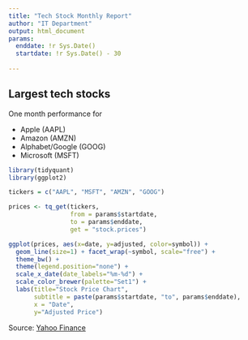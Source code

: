 ```yaml
---
title: "Tech Stock Monthly Report"
author: "IT Department"
output: html_document
params: 
  enddate: !r Sys.Date()
  startdate: !r Sys.Date() - 30
  
---
```

## Largest tech stocks

One month performance for

- Apple (AAPL)  
- Amazon (AMZN)  
- Alphabet/Google (GOOG)  
- Microsoft (MSFT)

```r

library(tidyquant)                                                    
library(ggplot2)

tickers = c("AAPL", "MSFT", "AMZN", "GOOG")

prices <- tq_get(tickers,
                 from = params$startdate,
                 to = params$enddate,
                 get = "stock.prices")

ggplot(prices, aes(x=date, y=adjusted, color=symbol)) +
  geom_line(size=1) + facet_wrap(~symbol, scale="free") +
  theme_bw() +
  theme(legend.position="none") +
  scale_x_date(date_labels="%m-%d") +
  scale_color_brewer(palette="Set1") +
  labs(title="Stock Price Chart",
       subtitle = paste(params$startdate, "to", params$enddate),
       x = "Date",
       y="Adjusted Price")
```

Source: [Yahoo Finance](https://finance.yahoo.com/)
